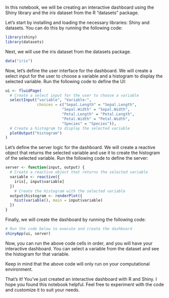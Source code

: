 In this notebook, we will be creating an interactive dashboard using the Shiny library and the *iris* dataset from the R "datasets" package.

Let's start by installing and loading the necessary libraries: Shiny and datasets. You can do this by running the following code:


```r
library(shiny)
library(datasets)
```

Next, we will use the iris dataset from the datasets package.

```r
data("iris")
```


Now, let's define the user interface for the dashboard. We will create a select input for the user to choose a variable and a histogram to display the selected variable. Run the following code to define the UI:


```r
ui <- fluidPage(
  # Create a select input for the user to choose a variable
  selectInput("variable", "Variable:",
              choices = c("Sepal.Length" = "Sepal.Length",
                         "Sepal.Width" = "Sepal.Width",
                         "Petal.Length" = "Petal.Length",
                         "Petal.Width" = "Petal.Width",
                         "Species" = "Species")),
  # Create a histogram to display the selected variable
  plotOutput("histogram")
)
```

Let's define the server logic for the dashboard. We will create a reactive object that returns the selected variable and use it to create the histogram of the selected variable. Run the following code to define the server:

```r
server <- function(input, output) {
  # Create a reactive object that returns the selected variable
  variable <- reactive({
    iris[, input$variable]
  })
    # Create the histogram with the selected variable
  output$histogram <- renderPlot({
    hist(variable(), main = input$variable)
  })
}
```



Finally, we will create the dashboard by running the following code:



```r
# Run the code below to execute and create the dashboard
shinyApp(ui, server)

```

Now, you can run the above code cells in order, and you will have your interactive dashboard. You can select a variable from the dataset and see the histogram for that variable.

Keep in mind that the above code will only run on your computational environment.

That's it! You've just created an interactive dashboard with R and Shiny. I hope you found this notebook helpful. Feel free to experiment with the code and customize it to suit your needs.